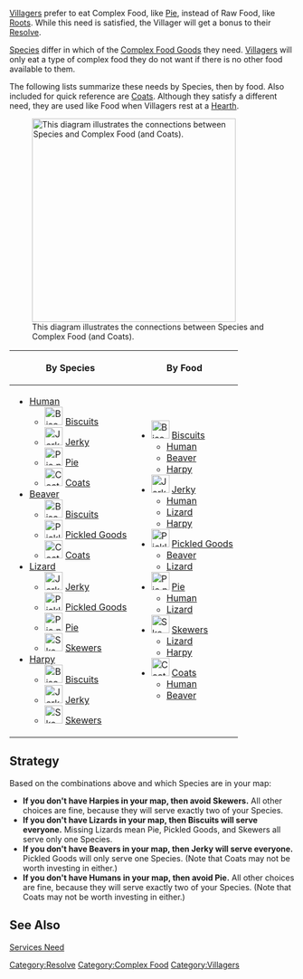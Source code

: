 [[Villagers]] prefer to eat Complex Food, like [[Pie]], instead of Raw Food, like [[Roots]]. While this need is satisfied, the Villager will get a bonus to their [[Resolve]].

[[Species]] differ in which of the [[Resources#Complex_Food|Complex Food Goods]] they need. [[Villagers]] will only eat a type of complex food they do not want if there is no other food available to them.

The following lists summarize these needs by Species, then by food. Also included for quick reference are [[Coats]]. Although they satisfy a different need, they are used like Food when Villagers rest at a [[Hearth]].

[[File:Species Complex Food Needs.png|thumb|360px|This diagram illustrates the connections between Species and Complex Food (and Coats).]]
{| class="wikitable"
! By Species !! By Food
|- style="vertical-align:top;"
|
* [[Human]]
** [[File:Biscuits.png|32px]] [[Biscuits]]
** [[File:Jerky.png|32px]] [[Jerky]]
** [[File:Pie.png|32px]] [[Pie]]
** [[File:Coats.png|32px]] [[Coats]]
* [[Beaver]]
** [[File:Biscuits.png|32px]] [[Biscuits]]
** [[File:PickledGoods.png|32px]] [[Pickled Goods]]
** [[File:Coats.png|32px]] [[Coats]]
* [[Lizard]]
** [[File:Jerky.png|32px]] [[Jerky]]
** [[File:PickledGoods.png|32px]] [[Pickled Goods]]
** [[File:Pie.png|32px]] [[Pie]]
** [[File:Skewers.png|32px]] [[Skewers]]
* [[Harpy]]
** [[File:Biscuits.png|32px]] [[Biscuits]]
** [[File:Jerky.png|32px]] [[Jerky]]
** [[File:Skewers.png|32px]] [[Skewers]]
|
* [[File:Biscuits.png|32px]] [[Biscuits]]
** [[Human]]
** [[Beaver]]
** [[Harpy]]
* [[File:Jerky.png|32px]] [[Jerky]]
** [[Human]]
** [[Lizard]]
** [[Harpy]]
* [[File:PickledGoods.png|32px]] [[Pickled Goods]]
** [[Beaver]]
** [[Lizard]]
* [[File:Pie.png|32px]] [[Pie]]
** [[Human]]
** [[Lizard]]
* [[File:Skewers.png|32px]] [[Skewers]]
** [[Lizard]]
** [[Harpy]]
* [[File:Coats.png|32px]] [[Coats]]
** [[Human]]
** [[Beaver]]
|}


== Strategy ==

Based on the combinations above and which Species are in your map:
* '''If you don't have Harpies in your map, then avoid Skewers.''' All other choices are fine, because they will serve exactly two of your Species.
* '''If you don't have Lizards in your map, then Biscuits will serve everyone.''' Missing Lizards mean Pie, Pickled Goods, and Skewers all serve only one Species.
* '''If you don't have Beavers in your map, then Jerky will serve everyone.''' Pickled Goods will only serve one Species. (Note that Coats may not be worth investing in either.)
* '''If you don't have Humans in your map, then avoid Pie.''' All other choices are fine, because they will serve exactly two of your Species. (Note that Coats may not be worth investing in either.)


== See Also ==
[[Services Need]]



[[Category:Resolve]]
[[Category:Complex Food]]
[[Category:Villagers]]